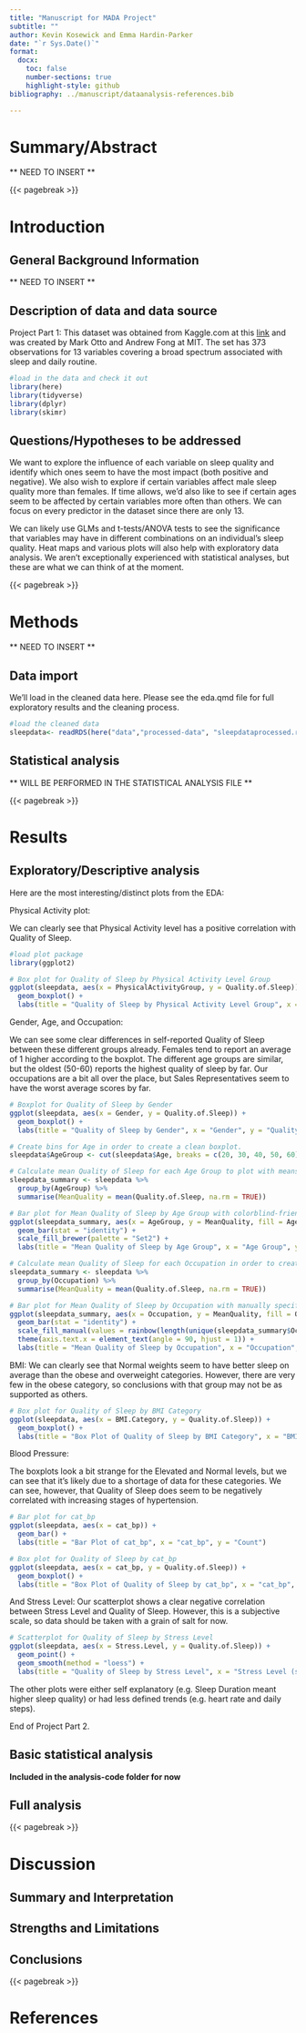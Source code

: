 ```yaml
---
title: "Manuscript for MADA Project"
subtitle: ""
author: Kevin Kosewick and Emma Hardin-Parker
date: "`r Sys.Date()`"
format:
  docx:
    toc: false
    number-sections: true
    highlight-style: github
bibliography: ../manuscript/dataanalysis-references.bib

---
```



# Summary/Abstract
  
  ** NEED TO INSERT ** 


{{< pagebreak >}}


# Introduction 

## General Background Information

  ** NEED TO INSERT ** 

## Description of data and data source

Project Part 1: This dataset was obtained from Kaggle.com at this [link](https://www.kaggle.com/datasets/henryshan/sleep-health-and-lifestyle/data) and was created by Mark Otto and Andrew Fong at MIT. The set has 373 observations for 13 variables covering a broad spectrum associated with sleep and daily routine. 

```r
#load in the data and check it out
library(here)
library(tidyverse)
library(dplyr)
library(skimr)
```



## Questions/Hypotheses to be addressed

We want to explore the influence of each variable on sleep quality and identify which ones seem to have the most impact (both positive and negative). We also wish to explore if certain variables affect male sleep quality more than females. If time allows, we'd also like to see if certain ages seem to be affected by certain variables more often than others. We can focus on every predictor in the dataset since there are only 13. 

We can likely use GLMs and t-tests/ANOVA tests to see the significance that variables may have in different combinations on an individual's sleep quality. Heat maps and various plots will also help with exploratory data analysis. We aren't exceptionally experienced with statistical analyses, but these are what we can think of at the moment.



{{< pagebreak >}}


# Methods 

  ** NEED TO INSERT ** 


## Data import

We'll load in the cleaned data here. Please see the eda.qmd file for full exploratory results and the cleaning process.

```r
#load the cleaned data
sleepdata<- readRDS(here("data","processed-data", "sleepdataprocessed.rds"))

```


## Statistical analysis

  ** WILL BE PERFORMED IN THE STATISTICAL ANALYSIS FILE **


{{< pagebreak >}}


# Results

## Exploratory/Descriptive analysis

Here are the most interesting/distinct plots from the EDA: 

Physical Activity plot:

We can clearly see that Physical Activity level has a positive correlation with Quality of Sleep.
```r
#load plot package
library(ggplot2)

# Box plot for Quality of Sleep by Physical Activity Level Group
ggplot(sleepdata, aes(x = PhysicalActivityGroup, y = Quality.of.Sleep)) +
  geom_boxplot() +
  labs(title = "Quality of Sleep by Physical Activity Level Group", x = "Physical Activity Level Group", y = "Quality of Sleep")
```

Gender, Age, and Occupation:

We can see some clear differences in self-reported Quality of Sleep between these different groups already.
Females tend to report an average of 1 higher according to the boxplot.
The different age groups are similar, but the oldest (50-60) reports the highest quality of sleep by far.
Our occupations are a bit all over the place, but Sales Representatives seem to have the worst average scores by far.
```r
# Boxplot for Quality of Sleep by Gender
ggplot(sleepdata, aes(x = Gender, y = Quality.of.Sleep)) +
  geom_boxplot() +
  labs(title = "Quality of Sleep by Gender", x = "Gender", y = "Quality of Sleep")

# Create bins for Age in order to create a clean boxplot.
sleepdata$AgeGroup <- cut(sleepdata$Age, breaks = c(20, 30, 40, 50, 60), labels = c("20-30", "30-40", "40-50", "50-60"), include.lowest = TRUE)

# Calculate mean Quality of Sleep for each Age Group to plot with means for cleaner visuals
sleepdata_summary <- sleepdata %>%
  group_by(AgeGroup) %>%
  summarise(MeanQuality = mean(Quality.of.Sleep, na.rm = TRUE))

# Bar plot for Mean Quality of Sleep by Age Group with colorblind-friendly palette
ggplot(sleepdata_summary, aes(x = AgeGroup, y = MeanQuality, fill = AgeGroup)) +
  geom_bar(stat = "identity") +
  scale_fill_brewer(palette = "Set2") +
  labs(title = "Mean Quality of Sleep by Age Group", x = "Age Group", y = "Mean Quality of Sleep")

# Calculate mean Quality of Sleep for each Occupation in order to create a bar plot.
sleepdata_summary <- sleepdata %>%
  group_by(Occupation) %>%
  summarise(MeanQuality = mean(Quality.of.Sleep, na.rm = TRUE))

# Bar plot for Mean Quality of Sleep by Occupation with manually specified colors
ggplot(sleepdata_summary, aes(x = Occupation, y = MeanQuality, fill = Occupation)) +
  geom_bar(stat = "identity") +
  scale_fill_manual(values = rainbow(length(unique(sleepdata_summary$Occupation)))) +
  theme(axis.text.x = element_text(angle = 90, hjust = 1)) +
  labs(title = "Mean Quality of Sleep by Occupation", x = "Occupation", y = "Mean Quality of Sleep")
```

BMI:
We can clearly see that Normal weights seem to have better sleep on average than the obese and overweight categories. However, there are very few in the obese category, so conclusions with that group may not be as supported as others.

```r
# Box plot for Quality of Sleep by BMI Category
ggplot(sleepdata, aes(x = BMI.Category, y = Quality.of.Sleep)) +
  geom_boxplot() +
  labs(title = "Box Plot of Quality of Sleep by BMI Category", x = "BMI Category", y = "Quality of Sleep")
```

Blood Pressure:

The boxplots look a bit strange for the Elevated and Normal levels, but we can see that it's likely due to a shortage of data for these categories. We can see, however, that Quality of Sleep does seem to be negatively correlated with increasing stages of hypertension.

```r
# Bar plot for cat_bp
ggplot(sleepdata, aes(x = cat_bp)) +
  geom_bar() +
  labs(title = "Bar Plot of cat_bp", x = "cat_bp", y = "Count")

# Box plot for Quality of Sleep by cat_bp
ggplot(sleepdata, aes(x = cat_bp, y = Quality.of.Sleep)) +
  geom_boxplot() +
  labs(title = "Box Plot of Quality of Sleep by cat_bp", x = "cat_bp", y = "Quality of Sleep")

```

And Stress Level:
Our scatterplot shows a clear negative correlation between Stress Level and Quality of Sleep. However, this is a subjective scale, so data should be taken with a grain of salt for now.

```r
# Scatterplot for Quality of Sleep by Stress Level
ggplot(sleepdata, aes(x = Stress.Level, y = Quality.of.Sleep)) +
  geom_point() +
  geom_smooth(method = "loess") +
  labs(title = "Quality of Sleep by Stress Level", x = "Stress Level (scale: 1-10)", y = "Quality of Sleep")
```

The other plots were either self explanatory (e.g. Sleep Duration meant higher sleep quality) or had less defined trends (e.g. heart rate and daily steps).

End of Project Part 2. 


## Basic statistical analysis

**Included in the analysis-code folder  for now**

## Full analysis

{{< pagebreak >}}


# Discussion

## Summary and Interpretation

## Strengths and Limitations

## Conclusions



{{< pagebreak >}}

# References



